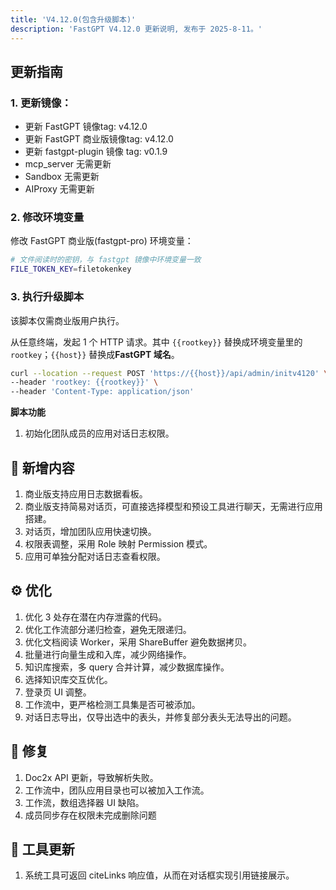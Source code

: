 ```yaml
---
title: 'V4.12.0(包含升级脚本)'
description: 'FastGPT V4.12.0 更新说明, 发布于 2025-8-11。'
---
```


## 更新指南

### 1. 更新镜像：

- 更新 FastGPT 镜像tag: v4.12.0
- 更新 FastGPT 商业版镜像tag: v4.12.0
- 更新 fastgpt-plugin 镜像 tag: v0.1.9
- mcp_server 无需更新
- Sandbox 无需更新
- AIProxy 无需更新

### 2. 修改环境变量

修改 FastGPT 商业版(fastgpt-pro) 环境变量：

```sh
# 文件阅读时的密钥，与 fastgpt 镜像中环境变量一致
FILE_TOKEN_KEY=filetokenkey
```

### 3. 执行升级脚本

该脚本仅需商业版用户执行。

从任意终端，发起 1 个 HTTP 请求。其中 `{{rootkey}}` 替换成环境变量里的 `rootkey`；`{{host}}` 替换成**FastGPT 域名**。

```bash
curl --location --request POST 'https://{{host}}/api/admin/initv4120' \
--header 'rootkey: {{rootkey}}' \
--header 'Content-Type: application/json'
```

**脚本功能**

1. 初始化团队成员的应用对话日志权限。

## 🚀 新增内容

1. 商业版支持应用日志数据看板。
2. 商业版支持简易对话页，可直接选择模型和预设工具进行聊天，无需进行应用搭建。
3. 对话页，增加团队应用快速切换。
4. 权限表调整，采用 Role 映射 Permission 模式。
5. 应用可单独分配对话日志查看权限。

## ⚙️ 优化

1. 优化 3 处存在潜在内存泄露的代码。
2. 优化工作流部分递归检查，避免无限递归。
3. 优化文档阅读 Worker，采用 ShareBuffer 避免数据拷贝。
4. 批量进行向量生成和入库，减少网络操作。
5. 知识库搜索，多 query 合并计算，减少数据库操作。
6. 选择知识库交互优化。
7. 登录页 UI 调整。
8. 工作流中，更严格检测工具集是否可被添加。
9. 对话日志导出，仅导出选中的表头，并修复部分表头无法导出的问题。

## 🐛 修复

1. Doc2x API 更新，导致解析失败。
2. 工作流中，团队应用目录也可以被加入工作流。
3. 工作流，数组选择器 UI 缺陷。
4. 成员同步存在权限未完成删除问题

## 🔨 工具更新

1. 系统工具可返回 citeLinks 响应值，从而在对话框实现引用链接展示。